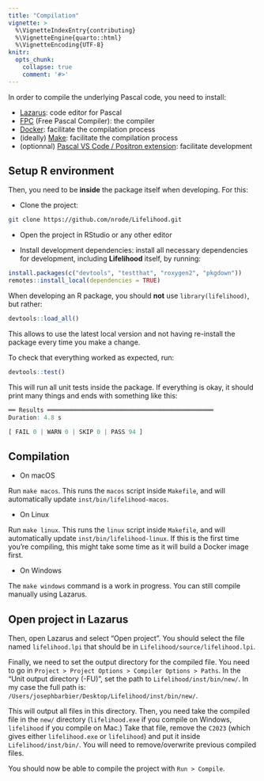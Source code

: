 ```yaml
---
title: "Compilation"
vignette: >
  %\VignetteIndexEntry{contributing}
  %\VignetteEngine{quarto::html}
  %\VignetteEncoding{UTF-8}
knitr:
  opts_chunk:
    collapse: true
    comment: '#>'
---
```


In order to compile the underlying Pascal code, you need to install:

- [Lazarus](https://www.lazarus-ide.org/index.php?page=downloads): code editor for Pascal
- [FPC](https://www.freepascal.org/download.html) (Free Pascal Compiler): the compiler
- [Docker](https://www.docker.com/): facilitate the compilation process
- (ideally) [Make](https://makefiletutorial.com/): facilitate the compilation process
- (optionnal) [Pascal VS Code / Positron extension](https://github.com/alefragnani/vscode-language-pascal): facilitate development

## Setup R environment

Then, you need to be **inside** the package itself when developing. For this:

- Clone the project:

```bash
git clone https://github.com/nrode/Lifelihood.git
```

- Open the project in RStudio or any other editor

- Install development dependencies: install all necessary dependencies for development, including **Lifelihood** itself, by running:

```r
install.packages(c("devtools", "testthat", "roxygen2", "pkgdown"))
remotes::install_local(dependencies = TRUE)
```

When developing an R package, you should **not** use `library(lifelihood)`, but rather:

```r
devtools::load_all()
```

This allows to use the latest local version and not having re-install the package every time you make a change.

To check that everything worked as expected, run:

```r
devtools::test()
```

This will run all unit tests inside the package. If everything is okay, it should print many things and ends with something like this:

```r
══ Results ═══════════════════════════════════════════════
Duration: 4.8 s

[ FAIL 0 | WARN 0 | SKIP 0 | PASS 94 ]
```

## Compilation

- On macOS

Run `make macos`. This runs the `macos` script inside `Makefile`, and will automatically update `inst/bin/lifelihood-macos`.

- On Linux

Run `make linux`. This runs the `linux` script inside `Makefile`, and will automatically update `inst/bin/lifelihood-linux`. If this is the first time you're compiling, this might take some time as it will build a Docker image first.

- On Windows

The `make windows` command is a work in progress. You can still compile manually using Lazarus.

## Open project in Lazarus

Then, open Lazarus and select "Open project". You should select the file named `lifelihood.lpi` that should be in `Lifelihood/source/lifelihood.lpi`.

Finally, we need to set the output directory for the compiled file. You need to go in `Project > Project Options > Compiler Options > Paths`. In the "Unit output directory (-FU)", set the path to `Lifelihood/inst/bin/new/`. In my case the full path is: `/Users/josephbarbier/Desktop/Lifelihood/inst/bin/new/`.

This will output all files in this directory. Then, you need take the compiled file in the `new/` directory (`lifelihood.exe` if you compile on Windows, `lifelihood` if you compile on Mac.) Take that file, remove the `C2023` (which gives either `lifelihood.exe` or `lifelihood`) and put it inside `Lifelihood/inst/bin/`. You will need to remove/overwrite previous compiled files.

You should now be able to compile the project with `Run > Compile`.